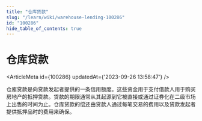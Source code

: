 ```yaml
---
title: "仓库贷款"
slug: "/learn/wiki/warehouse-lending-100286"
id: "100286"
hide_table_of_contents: true
---
```



# 仓库贷款

<ArticleMeta id={100286} updatedAt={'2023-09-26 13:58:47'} />
<div className='border-solid border-b border-t-0 my-4 border-[var(--ifm-color-gray-300)]' />

仓库贷款是向贷款发起者提供的一条信用额度。这些资金用于支付借款人用于购买房地产的抵押贷款。贷款的期限通常从其起源到它被直接或通过证券化在二级市场上出售的时间为止。仓库贷款的偿还由贷款人通过每笔交易的费用以及贷款发起者提供抵押品时的费用来确保。
